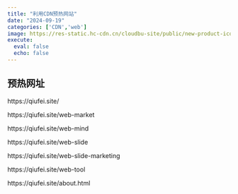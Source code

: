 ```yaml
---
title: "利用CDN预热网站"
date: "2024-09-19"
categories: ['CDN','web']
image: https://res-static.hc-cdn.cn/cloudbu-site/public/new-product-icon/ContentDeliveryEdgeComputing/CDN.png
execute:
  eval: false
  echo: false
---
```


## 预热网址
<!-- CDN预热刷新时，首页地址最后必须加上 `/`，否则会报错。 -->
https://qiufei.site/

https://qiufei.site/web-market

https://qiufei.site/web-mind

https://qiufei.site/web-slide

https://qiufei.site/web-slide-marketing

https://qiufei.site/web-tool

https://qiufei.site/about.html